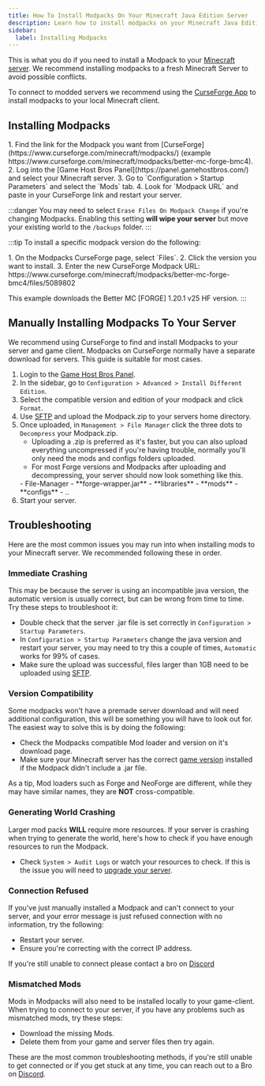 ---
title: How To Install Modpacks On Your Minecraft Java Edition Server
description: Learn how to install modpacks on your Minecraft Java Edition dedicated Server
sidebar:
  label: Installing Modpacks
---

This is what you do if you need to install a Modpack to your [Minecraft server](https://www.gamehostbros.com/minecraft-server-hosting/). We recommend installing modpacks to a fresh Minecraft Server to avoid possible conflicts.

To connect to modded servers we recommend using the [CurseForge App](https://www.curseforge.com/download/app) to install modpacks to your local Minecraft client.

## Installing Modpacks

<Steps>
  1. Find the link for the Modpack you want from [CurseForge](https://www.curseforge.com/minecraft/modpacks/) (example https://www.curseforge.com/minecraft/modpacks/better-mc-forge-bmc4).
  2. Log into the [Game Host Bros Panel](https://panel.gamehostbros.com/) and select your Minecraft server.
  3. Go to `Configuration > Startup Parameters` and select the `Mods` tab.
  4. Look for `Modpack URL` and paste in your CurseForge link and restart your server.
</Steps>

:::danger
You may need to select `Erase Files On Modpack Change` if you're changing Modpacks. Enabling this setting **will wipe your server** but move your existing world to the `/backups` folder.
:::

:::tip
To install a specific modpack version do the following:

<Steps>
1. On the Modpacks CurseForge page, select `Files`.
2. Click the version you want to install.
3. Enter the new CurseForge Modpack URL: https://www.curseforge.com/minecraft/modpacks/better-mc-forge-bmc4/files/5089802
</Steps>

This example downloads the Better MC [FORGE] 1.20.1 v25 HF version.
:::

## Manually Installing Modpacks To Your Server

We recommend using CurseForge to find and install Modpacks to your server and game client. Modpacks on CurseForge normally have a separate download for servers. This guide is suitable for most cases.

<Steps>

  1. Login to the [Game Host Bros Panel](https://panel.gamehostbros.com/).
  2. In the sidebar, go to `Configuration > Advanced > Install Different Edition`.
  3. Select the compatible version and edition of your modpack and click `Format`.
  4. Use [SFTP](/getting-started/uploading-files/#using-sftp) and upload the Modpack.zip to your servers home directory.
  5. Once uploaded, in `Management > File Manager` click the three dots to `Decompress` your Modpack.zip.
     - Uploading a .zip is preferred as it's faster, but you can also upload everything uncompressed if you're having trouble, normally you'll only need the mods and configs folders uploaded.
     - For most Forge versions and Modpacks after uploading and decompressing, your server should now look something like this.
     <FileTree>
     - File-Manager
       - **forge-wrapper.jar** 
       - **libraries**
       - **mods**
       - **configs**
       - ..
     </FileTree>
  6. Start your server.
</Steps>

## Troubleshooting

Here are the most common issues you may run into when installing mods to your Minecraft server. We recommended following these in order.

### Immediate Crashing

This may be because the server is using an incompatible java version, the automatic version is usually correct, but can be wrong from time to time. Try these steps to troubleshoot it:

- Double check that the server .jar file is set correctly in `Configuration > Startup Parameters`.
- In `Configuration > Startup Parameters` change the java version and restart your server, you may need to try this a couple of times, `Automatic` works for 99% of cases.
- Make sure the upload was successful, files larger than 1GB need to be uploaded using [SFTP](/getting-started/uploading-files/#using-sftp).

### Version Compatibility

Some modpacks won't have a premade server download and will need additional configuration, this will be something you will have to look out for. The easiest way to solve this is by doing the following:

- Check the Modpacks compatible Mod loader and version on it's download page.
- Make sure your Minecraft server has the correct [game version](/games/minecraft/changing-versions/) installed if the Modpack didn't include a .jar file.

As a tip, Mod loaders such as Forge and NeoForge are different, while they may have similar names, they are **NOT** cross-compatible.

### Generating World Crashing

Larger mod packs **WILL** require more resources. If your server is crashing when trying to generate the world, here's how to check if you have enough resources to run the Modpack.

- Check `System > Audit Logs` or watch your resources to check. If this is the issue you will need to [upgrade your server](/account/upgrade-your-server/).

### Connection Refused

If you've just manually installed a Modpack and can't connect to your server, and your error message is just refused connection with no information, try the following:

- Restart your server.
- Ensure you're correcting with the correct IP address.

If you're still unable to connect please contact a bro on [Discord](https://discord.gg/FN4XgbAwzr)

### Mismatched Mods

Mods in Modpacks will also need to be installed locally to your game-client. When trying to connect to your server, if you have any problems such as mismatched mods, try these steps:

- Download the missing Mods.
- Delete them from your game and server files then try again.

These are the most common troubleshooting methods, if you're still unable to get connected or if you get stuck at any time, you can reach out to a Bro on [Discord](https://discord.gg/FN4XgbAwzr). 